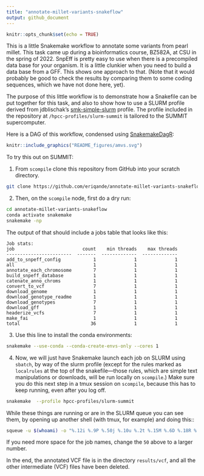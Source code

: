 ```yaml
---
title: "annotate-millet-variants-snakeflow"
output: github_document
---
```


```r
knitr::opts_chunk$set(echo = TRUE)
```

This is a little Snakemake workflow to annotate some variants from pearl millet.
This task came up during a bioinformatics course, BZ582A, at CSU in the spring of 2022.
SnpEff is pretty easy to use when there is a precompiled data base for your organism.
It is a little clunkier when you need to build a data base from a GFF.  This shows one
approach to that. (Note that it would probably be good to check the results by comparing
them to some coding sequences, which we have not done here, yet).

The purpose of this little workflow is to demonstrate how a Snakefile can be put together
for this task, and also to show how to use a SLURM profile derived from jdblischak's
[smk-simple-slurm](https://github.com/jdblischak/smk-simple-slurm) profile.  The profile
included in the repository at `/hpcc-profiles/slurm-summit` is tailored to the SUMMIT
supercomputer.

Here is a DAG of this workflow, condensed using [SnakemakeDagR](https://github.com/eriqande/SnakemakeDagR):
```r
knitr::include_graphics("README_figures/amvs.svg")
```

To try this out on SUMMIT:

1. From `scompile` clone this repository from GitHub into your scratch directory.
```sh
git clone https://github.com/eriqande/annotate-millet-variants-snakeflow.git
```

2. Then, on the `scompile` node, first do a dry run:
```sh
cd annotate-millet-variants-snakeflow
conda activate snakemake
snakemake -np 
```
The output of that should include a jobs table that looks like this:
```
Job stats:
job                         count    min threads    max threads
------------------------  -------  -------------  -------------
add_to_snpeff_config            1              1              1
all                             1              1              1
annotate_each_chromosome        7              1              1
build_snpeff_database           1              1              1
catenate_anno_chroms            1              1              1
convert_to_vcf                  7              1              1
download_genome                 1              1              1
download_genotype_readme        1              1              1
download_genotypes              7              1              1
download_gff                    1              1              1
headerize_vcfs                  7              1              1
make_fai                        1              1              1
total                          36              1              1
```

3. Use this line to install the conda environments:
```sh
snakemake --use-conda --conda-create-envs-only --cores 1
```

4. Now, we will just have Snakemake launch each job on
SLURM using `sbatch`, by way of the slurm profile (except for the
rules marked as `localrules` at the top of the snakefile---those rules,
which are simple text manipulations or downloads, will be run locally on
`scompile`.)  Make sure you do this next step
in a tmux session on `scompile`, because this has to keep running, even after
you log off.
```sh
snakemake  --profile hpcc-profiles/slurm-summit
```

While these things are running or are in the SLURM queue you can see them, by opening
up another shell (with tmux, for example) and doing this::
```sh
squeue -u $(whoami) -o "%.12i %.9P %.50j %.10u %.2t %.15M %.6D %.18R %.5C %.12m"
```
If you need more space for the job names, change the `50` above to a larger number.

In the end, the annotated VCF file is in the directory `results/vcf`, and all the
other intermediate (VCF) files have been deleted.





